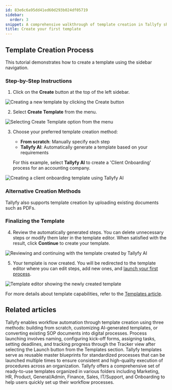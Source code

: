 ```yaml
---
id: 83e6c6a95dd41ed60d293b024df05719
sidebar:
  order: 3
snippet: A comprehensive walkthrough of template creation in Tallyfy showcasing multiple methods including manual creation from scratch, AI-assisted generation, and document upload functionalities.
title: Create your first template
---
```


## Template Creation Process

This tutorial demonstrates how to create a template using the sidebar navigation.

### Step-by-Step Instructions

1. Click on the **Create** button at the top of the left sidebar.

![Creating a new template by clicking the Create button](https://screenshots.tallyfy.com/tallyfy%2Fpro%2Fdesktop-light-click-create-fullscreen.png)

2. Select **Create Template** from the menu.

![Selecting Create Template option from the menu](https://screenshots.tallyfy.com/tallyfy%2Fpro%2Fdesktop-light-click-create-template-from-button.png)

3. Choose your preferred template creation method:
   - **From scratch**: Manually specify each step
   - **Tallyfy AI**: Automatically generate a template based on your requirements
   
   For this example, select **Tallyfy AI** to create a 'Client Onboarding' process for an accounting company.

![Creating a client onboarding template using Tallyfy AI](https://screenshots.tallyfy.com/tallyfy%2Fpro%2Fdesktop-light-create-client-onboarding-template-from-tallyfyAI.png)

### Alternative Creation Methods

Tallyfy also supports template creation by uploading existing documents such as PDFs.

### Finalizing the Template

4. Review the automatically generated steps. You can delete unnecessary steps or modify them later in the template editor. When satisfied with the result, click **Continue** to create your template.

![Reviewing and continuing with the template created by Tallyfy AI](https://screenshots.tallyfy.com/tallyfy%2Fpro%2Fdesktop-light-click-create-template-by-tallyfyai.png)

5. Your template is now created. You will be redirected to the template editor where you can edit steps, add new ones, and [launch your first process](/products/pro/tutorials/your-first-process/).

![Template editor showing the newly created template](https://screenshots.tallyfy.com/tallyfy%2Fpro%2Fdesktop-light-show-template-created-by-tallyfyai.png)

For more details about template capabilities, refer to the [Templates article](/products/pro/documenting/templates/).


## Related articles
<CardGrid>
<LinkTitleCard header="<b>Templates > Create a template</b>" href="/products/pro/documenting/templates/create-template/" > Tallyfy enables workflow automation through template creation using three methods: building from scratch, customizing AI-generated templates, or converting existing SOP documents into digital processes. </LinkTitleCard>
<LinkTitleCard header="<b>Tutorials > Launch a process</b>" href="/products/pro/tutorials/your-first-process/" > Process launching involves naming, configuring kick-off forms, assigning tasks, setting deadlines, and tracking progress through the Tracker view after selecting the Launch button from the Templates section. </LinkTitleCard>
<LinkTitleCard header="<b>Documenting > Templates</b>" href="/products/pro/documenting/templates/" > Tallyfy templates serve as reusable master blueprints for standardized processes that can be launched multiple times to ensure consistent and high-quality execution of procedures across an organization. </LinkTitleCard>
<LinkTitleCard header="<b>Templates > Sample Templates</b>" href="/products/pro/documenting/templates/how-can-i-access-tallyfys-sample-templates/" > Tallyfy offers a comprehensive set of ready-to-use templates organized in various folders including Marketing, HR, Product, General/Admin, Finance, Sales, IT/Support, and Onboarding to help users quickly set up their workflow processes. </LinkTitleCard>
</CardGrid>
